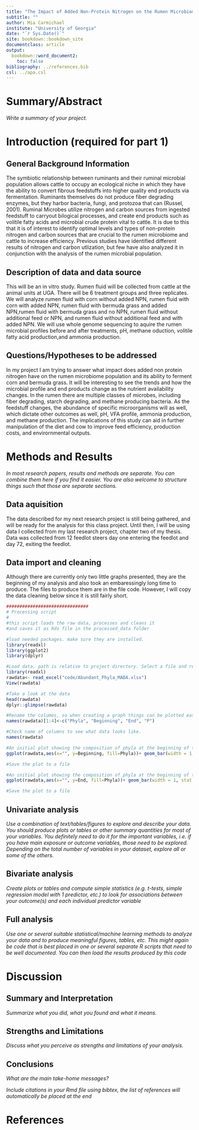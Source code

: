 ```yaml
---
title: "The Impact of Added Non-Protein Nitrogen on the Rumen Microbiome and Fermentation of Substrates"
subtitle: ""
author: Mia Carmichael
institute: "University of Georgia"
date: "`r Sys.Date()`"
site: bookdown::bookdown_site
documentclass: article
output:
  bookdown::word_document2: 
    toc: false
bibliography: ../references.bib
csl: ../apa.csl
---
```



# Summary/Abstract
_Write a summary of your project._

# Introduction (required for part 1)

## General Background Information
The symbiotic relationship between ruminants and their ruminal microbial population allows cattle to occupy an ecological niche in which they have the ability to convert fibrous feedstuffs into higher quality end products via fermentation. Ruminants themselves do not produce fiber degrading enzymes, but they harbor bacteria, fungi, and protozoa that can (Russel, 2001). Ruminal Microbes utilize nitrogen and carbon sources from ingested feedstuff to carryout bilogical processes, and create end products such as volitile fatty acids and microbial crude protein vital to cattle. It is due to this that it is of interest to identify optimal levels and types of non-protein nitrogen and carbon sources that are crucial to the rumen microbiome and cattle to increase efficiency. Previous studies have identified different results of nitrogen and carbon utlization, but few have also analyzed it in conjunction with the analysis of the rumen microbial population. 

## Description of data and data source
This will be an in vitro study. Rumen fluid will be collected from cattle at the animal units at UGA. There will be 6 treatment groups and three replicates. We will analyze rumen fluid with corn without added NPN, rumen fluid with corn with added NPN, rumen fluid with bermuda grass and added NPN,rumen fluid with bermuda grass and no NPN, rumen fluid without additional feed or NPN, and rumen fluid without additional feed and with added NPN. We will use whole genome sequencing to aquire the rumen microbial profiles before and after treatments, pH, methane oduction, volitile fatty acid production,and ammonia production.

## Questions/Hypotheses to be addressed
In my project I am trying to answer what impact does added non protein nitrogen have on the rumen microbiome population and its ability to ferment corn and bermuda grass. It will be interesting to see the trends and how the microbial profile and end products change as the nutrient availability changes. In the rumen there are multiple classes of microbes, including fiber degrading, starch degrading, and methane producing bacteria. As the feedstuff changes, the abundance of specific microorganisms will as well, which dictate other outcomes as well, pH, VFA profile, ammonia production, and methane production. The implications of this study can aid in further manipulation of the diet and cow to improve feed efficiency, production costs, and envirornmental outputs. 

# Methods and Results

_In most research papers, results and methods are separate. You can combine them here if you find it easier. You are also welcome to structure things such that those are separate sections._


## Data aquisition
The data described for my next research project is still being gathered, and will be ready for the analysis for this class project. Until then, I will be using data I collected from my last research project, chapter two of my thesis. Data was collected from 12 feedlot steers day one entering the feedlot and day 72, exiting the feedlot. 

## Data import and cleaning
Although there are currently only two little graphs presented, they are the beginning of my analysis and also took an embaressingly long time to produce. The files to produce them are in the file code. However, I will copy the data cleaning below since it is still fairly short. 

```r
###############################
# Processing script
#
#this script loads the raw data, processes and cleans it 
#and saves it as Rds file in the processed_data folder
```
```r
#load needed packages. make sure they are installed.
library(readxl)
library(ggplot2)
library(dplyr)
```

```r
#Load data, path is relative to project directory. Select a file and read the data into a data frame.
library(readxl)
rawdata<- read_excel("code/Abundant_Phyla_MADA.xlsx")
View(rawdata)  
```

```r
#Take a look at the data
head(rawdata)
dplyr::glimpse(rawdata)
```


```r
#Rename the columes, so when creating a graph things can be plotted easier
names(rawdata)[1:4]<-c("Phyla", "Beginning", "End", "P")
```
                                         
```r
#Check name of columns to see what data looks like.
names(rawdata)
```

```r
#An initial plot showing the composition of phyla at the beginning of the feedlot period in High RFI steers.
ggplot(rawdata,aes(x="", y=Beginning, fill=Phyla))+ geom_bar(width = 1, stat = "identity")

#Save the plot to a file 


```


```r
#An initial plot showing the composition of phyla at the beginning of the feedlot period in High RFI steers.
ggplot(rawdata,aes(x="", y=End, fill=Phyla))+ geom_bar(width = 1, stat = "identity")

#Save the plot to a file
```


## Univariate analysis
_Use a combination of text/tables/figures to explore and describe your data. You should produce plots or tables or other summary quantities for most of your variables. You definitely need to do it for the important variables, i.e. if you have main exposure or outcome variables, those need to be explored. Depending on the total number of variables in your dataset, explore all or some of the others._

## Bivariate analysis
_Create plots or tables and compute simple statistics (e.g. t-tests, simple regression model with 1 predictor, etc.) to look for associations between your outcome(s) and each individual predictor variable_


## Full analysis
_Use one or several suitable statistical/machine learning methods to analyze your data and to produce meaningful figures, tables, etc. This might again be code that is best placed in one or several separate R scripts that need to be well documented. You can then load the results produced by this code_

# Discussion

## Summary and Interpretation
_Summarize what you did, what you found and what it means._

## Strengths and Limitations
_Discuss what you perceive as strengths and limitations of your analysis._

## Conclusions
_What are the main take-home messages?_


_Include citations in your Rmd file using bibtex, the list of references will automatically be placed at the end_

# References

